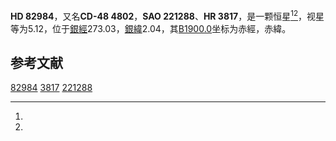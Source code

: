 {{Starbox begin
| name = HD 82984
}}
{{Starbox observe
| epoch = [[J2000.0|J2000.0]]
| constell = {{星座名待查}}<ref name=SIMBAD>{{cite web
 | url=http://simbad.u-strasbg.fr/simbad/sim-id?Ident=HR+3817
 | title=Pulsating variable Star
 | publisher=Centre de Données astronomiques de Strasbourg
 | work=SIMBAD
 | accessdate=2012-07-13
 | archive-date=2016-03-17
 | archive-url=https://web.archive.org/web/20160317202203/http://simbad.u-strasbg.fr/simbad/sim-id?Ident=HR+3817
 | dead-url=no
 }}</ref><ref name=DATA>{{cite web
 | url=http://vizier.u-strasbg.fr/viz-bin/VizieR-5?-out.add=.&-source=5050&-corr=PK=HR&-out.max=9999&HR=3817
 | title=VizieR Detailed Page
 | accessdate=2012-07-13
 | archive-date=2016-03-05
 | archive-url=https://web.archive.org/web/20160305033410/http://vizier.u-strasbg.fr/viz-bin/VizieR-5?-out.add=.&-source=5050&-corr=PK=HR&-out.max=9999&HR=3817
 | dead-url=no
 }}</ref>
| 星官 = 
| ra = {{RA|9|33|44.5}}<ref name=SIMBAD /><ref name=DATA />
| dec = {{DEC|-49|0|18}}<ref name=SIMBAD /><ref name=DATA />
| appmag_v = 5.12<ref name=SIMBAD /><ref name=DATA />
}}
{{Starbox character
| class = B4IV<ref name=SIMBAD /><ref name=DATA />
| b-v = -0.12<ref name=SIMBAD /><ref name=DATA />
| u-b = -0.58<ref name=SIMBAD /><ref name=DATA />
| r-i = <ref name=SIMBAD /><ref name=DATA />
| variable = 
}}
{{Starbox astrometry
| radial_v = -0.58
| prop_mo_ra = 17
| parallax = 0.015
| p_error =
}}
{{Starbox catalog
| names =CD-48 4802，[[SAO星表|SAO]] 221288，[[HD星表|HD]] 82984，[[HR星表|HR]] 3817}}
{{Starbox reference |Simbad=HR+3817}}
{{Starbox end}}

'''HD 82984'''，又名'''CD-48 4802'''，'''SAO 221288'''、'''HR 3817'''，是一颗恒星<ref name=SIMBAD /><ref name=DATA />，视星等为5.12，位于[[銀道座標系|銀經]]273.03，[[銀道座標系|銀緯]]2.04，其[[B1900.0|B1900.0]]坐标为赤經{{RA|9|30|9.1}}，赤緯{{DEC|-48|2.04|38}}。

== 参考文献 ==
{{reflist}}

{{star-stub}}

[[Category:HD和HDE天體|82984]]
[[Category:HR天體|3817]]
[[Category:SAO天體|221288]]